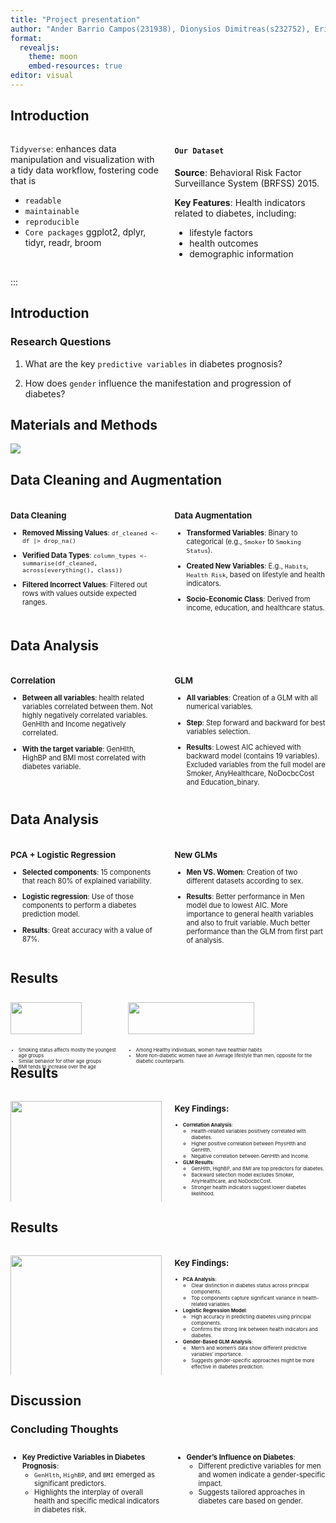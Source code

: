 ```yaml
---
title: "Project presentation"
author: "Ander Barrio Campos(231938), Dionysios Dimitreas(s232752), Erikas Mikužis(s223164), Valeria Tedeschi(s231945), Angeliki Vliora(233059)"
format:
  revealjs:
    theme: moon
    embed-resources: true
editor: visual
---
```


## Introduction

::: columns
::: {.column width="50%"}
`Tidyverse`: enhances data manipulation and visualization with a tidy data workflow, fostering code that is

::: incremental
-   `readable`
-   `maintainable`
-   `reproducible`
-   `Core packages` ggplot2, dplyr, tidyr, readr, broom
:::
:::

::: {.column .incremental width="50%"}
#### `Our Dataset`

**Source**: Behavioral Risk Factor Surveillance System (BRFSS) 2015.

**Key Features**: Health indicators related to diabetes, including:

::: incremental
-   lifestyle factors
-   health outcomes
-   demographic information
:::
:::
:::

:::

## Introduction

### Research Questions

1.  What are the key `predictive variables` in diabetes prognosis?

2.  How does `gender` influence the manifestation and progression of diabetes?

## Materials and Methods

<div>

![](images/R_flowchart.png)

</div>

## Data Cleaning and Augmentation

```{=html}
<style>
.small-font {
  font-size: 0.8em;
}
</style>
```
::: columns
::: {.column .small-font width="50%"}
### Data Cleaning

-   **Removed Missing Values**: `df_cleaned <- df |> drop_na()`

-   **Verified Data Types**: `column_types <- summarise(df_cleaned, across(everything(), class))`

-   **Filtered Incorrect Values**: Filtered out rows with values outside expected ranges.
:::

::: {.column .small-font width="50%"}
### Data Augmentation

-   **Transformed Variables**: Binary to categorical (e.g., `Smoker` to `Smoking Status`).

-   **Created New Variables**: E.g., `Habits`, `Health Risk`, based on lifestyle and health indicators.

-   **Socio-Economic Class**: Derived from income, education, and healthcare status.
:::
:::

## Data Analysis

::: columns
::: {.column .small-font width="50%"}
### Correlation

::: incremental
-   **Between all variables**: health related variables correlated between them. Not highly negatively correlated variables. GenHlth and Income negatively correlated.

-   **With the target variable**: GenHlth, HighBP and BMI most correlated with diabetes variable.
:::
:::

::: {.column .small-font width="50%"}
### GLM

::: incremental
-   **All variables**: Creation of a GLM with all numerical variables.

-   **Step**: Step forward and backward for best variables selection.

-   **Results**: Lowest AIC achieved with backward model (contains 19 variables). Excluded variables from the full model are Smoker, AnyHealthcare, NoDocbcCost and Education_binary.
:::
:::
:::

## Data Analysis

::: columns
::: {.column .small-font width="50%"}
### PCA + Logistic Regression

::: incremental
-   **Selected components**: 15 components that reach 80% of explained variability.

-   **Logistic regression**: Use of those components to perform a diabetes prediction model.

-   **Results**: Great accuracy with a value of 87%.
:::
:::

::: {.column .small-font width="50%"}
### New GLMs

::: incremental
-   **Men VS. Women**: Creation of two different datasets according to sex.

-   **Results**: Better performance in Men model due to lowest AIC. More importance to general health variables and also to fruit variable. Much better performance than the GLM from first part of analysis.
:::
:::
:::

## Results

::: {style="display: flex; font-size: 0.6em;"}
::: {style="padding-right: 10px;"}
![](../results/04_key_plot_1.png){.column width="80%"}

::: {.incremental style="font-size: 0.9em;"}
-   Smoking status affects mostly the youngest age groups
-   Similar behavior for other age groups
-   BMI tends to increase over the age
:::
:::

<div>

![](../results/04_key_plot_2.png){.column width="80%"}

::: {.incremental style="font-size: 0.9em;"}
-   Among Healthy individuals, women have healthier habits
-   More non-diabetic women have an Average lifestyle than men, opposite for the diabetic counterparts.
:::

</div>
:::

## Results

::: columns
::: {.column width="50%"}
![](../results/05_key_plot_3.png){width="100%"}
:::

::: {.column .small-font width="50%"}
### Key Findings:

::: {.incremental style="font-size: 0.7em;"}
-   **Correlation Analysis**:
    -   Health-related variables positively correlated with diabetes.
    -   Higher positive correlation between PhysHlth and GenHlth.
    -   Negative correlation between GenHlth and Income.
-   **GLM Results**:
    -   GenHlth, HighBP, and BMI are top predictors for diabetes.
    -   Backward selection model excludes Smoker, AnyHealthcare, and NoDocbcCost.
    -   Stronger health indicators suggest lower diabetes likelihood.
:::
:::
:::

## Results

::: columns
::: {.column width="50%"}
![](../results/06_key_plot_4.png){width="100%"}
:::

::: {.column .small-font width="50%"}
### Key Findings:

::: {.incremental style="font-size: 0.7em;"}
-   **PCA Analysis**:
    -   Clear distinction in diabetes status across principal components.
    -   Top components capture significant variance in health-related variables.
-   **Logistic Regression Model**:
    -   High accuracy in predicting diabetes using principal components.
    -   Confirms the strong link between health indicators and diabetes.
-   **Gender-Based GLM Analysis**:
    -   Men's and women's data show different predictive variables' importance.
    -   Suggests gender-specific approaches might be more effective in diabetes prediction.
:::
:::
:::

## Discussion

### Concluding Thoughts

::: incremental
::: columns
::: {.column .small-font width="50%"}
-   **Key Predictive Variables in Diabetes Prognosis**:
    -   `GenHlth`, `HighBP`, and `BMI` emerged as significant predictors.
    -   Highlights the interplay of overall health and specific medical indicators in diabetes risk.
:::

::: {.column .small-font width="50%"}
-   **Gender's Influence on Diabetes**:
    -   Different predictive variables for men and women indicate a gender-specific impact.
    -   Suggests tailored approaches in diabetes care based on gender.
:::
:::
:::
